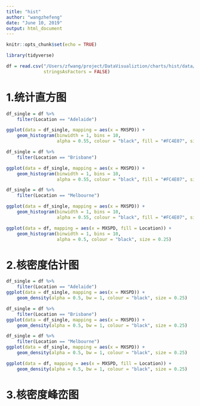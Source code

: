```yaml
---
title: "hist"
author: "wangzhefeng"
date: "June 10, 2019"
output: html_document
---
```


```r
knitr::opts_chunk$set(echo = TRUE)
```

```r
library(tidyverse)
```

```r
df = read.csv("/Users/zfwang/project/DataVisualiztion/charts/hist/data/Hist_Density_Data.csv",
              stringsAsFactors = FALSE)
```


# 1.统计直方图

```r
df_single = df %>% 
    filter(Location == "Adelaide")

ggplot(data = df_single, mapping = aes(x = MXSPD)) + 
    geom_histogram(binwidth = 1, bins = 10,
                   alpha = 0.55, colour = "black", fill = "#FC4E07", size = 0.25)
```


```r
df_single = df %>% 
    filter(Location == "Brisbane")

ggplot(data = df_single, mapping = aes(x = MXSPD)) + 
    geom_histogram(binwidth = 1, bins = 10,
                   alpha = 0.55, colour = "black", fill = "#FC4E07", size = 0.25)
```


```r
df_single = df %>% 
    filter(Location == "Melbourne")

ggplot(data = df_single, mapping = aes(x = MXSPD)) + 
    geom_histogram(binwidth = 1, bins = 10,
                   alpha = 0.55, colour = "black", fill = "#FC4E07", size = 0.25)
```


```r
ggplot(data = df, mapping = aes(x = MXSPD, fill = Location)) +
    geom_histogram(binwidth = 1, bins = 10, 
                   alpha = 0.5, colour = "black", size = 0.25)
```

# 2.核密度估计图

```r
df_single = df %>% 
    filter(Location == "Adelaide")
ggplot(data = df_single, mapping = aes(x = MXSPD)) +
    geom_density(alpha = 0.5, bw = 1, colour = "black", size = 0.25)
```


```r
df_single = df %>% 
    filter(Location == "Brisbane")
ggplot(data = df_single, mapping = aes(x = MXSPD)) +
    geom_density(alpha = 0.5, bw = 1, colour = "black", size = 0.25)
```


```r
df_single = df %>% 
    filter(Location == "Melbourne")
ggplot(data = df_single, mapping = aes(x = MXSPD)) +
    geom_density(alpha = 0.5, bw = 1, colour = "black", size = 0.25)
```

```r
ggplot(data = df, mapping = aes(x = MXSPD, fill = Location)) +
    geom_density(alpha = 0.5, bw = 1, colour = "black", size = 0.25)
```

# 3.核密度峰峦图

```r

```